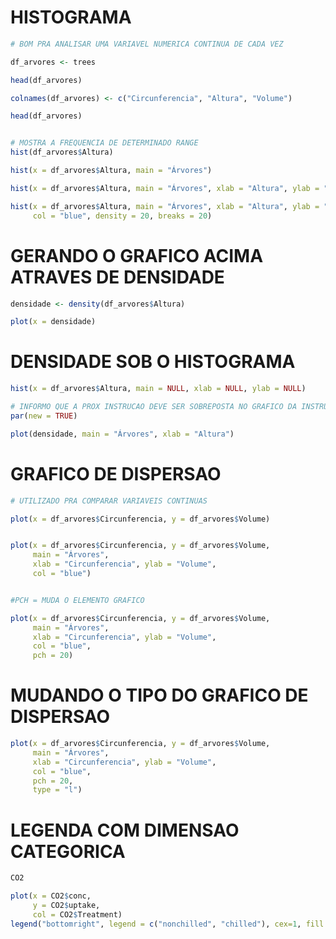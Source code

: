 

# HISTOGRAMA
```r

# BOM PRA ANALISAR UMA VARIAVEL NUMERICA CONTINUA DE CADA VEZ

df_arvores <- trees

head(df_arvores)

colnames(df_arvores) <- c("Circunferencia", "Altura", "Volume")

head(df_arvores)


# MOSTRA A FREQUENCIA DE DETERMINADO RANGE
hist(df_arvores$Altura)

hist(x = df_arvores$Altura, main = "Árvores")

hist(x = df_arvores$Altura, main = "Árvores", xlab = "Altura", ylab = "Frequência")

hist(x = df_arvores$Altura, main = "Árvores", xlab = "Altura", ylab = "Frequência",
     col = "blue", density = 20, breaks = 20)

```


# GERANDO O GRAFICO ACIMA ATRAVES DE DENSIDADE
```r

densidade <- density(df_arvores$Altura)

plot(x = densidade)

```

# DENSIDADE SOB O HISTOGRAMA
```r

hist(x = df_arvores$Altura, main = NULL, xlab = NULL, ylab = NULL)

# INFORMO QUE A PROX INSTRUCAO DEVE SER SOBREPOSTA NO GRAFICO DA INSTRUCAO ANTERIOR
par(new = TRUE)

plot(densidade, main = "Árvores", xlab = "Altura")


```


# GRAFICO DE DISPERSAO
```r

# UTILIZADO PRA COMPARAR VARIAVEIS CONTINUAS

plot(x = df_arvores$Circunferencia, y = df_arvores$Volume)


plot(x = df_arvores$Circunferencia, y = df_arvores$Volume,
     main = "Árvores",
     xlab = "Circunferencia", ylab = "Volume",
     col = "blue")


#PCH = MUDA O ELEMENTO GRAFICO

plot(x = df_arvores$Circunferencia, y = df_arvores$Volume,
     main = "Árvores",
     xlab = "Circunferencia", ylab = "Volume",
     col = "blue",
     pch = 20)

```


# MUDANDO O TIPO DO GRAFICO DE DISPERSAO
```r

plot(x = df_arvores$Circunferencia, y = df_arvores$Volume,
     main = "Árvores",
     xlab = "Circunferencia", ylab = "Volume",
     col = "blue",
     pch = 20,
     type = "l")

```

# LEGENDA COM DIMENSAO CATEGORICA
```r

CO2

plot(x = CO2$conc,
     y = CO2$uptake,
     col = CO2$Treatment)
legend("bottomright", legend = c("nonchilled", "chilled"), cex=1, fill = c("black", "red"))



```

